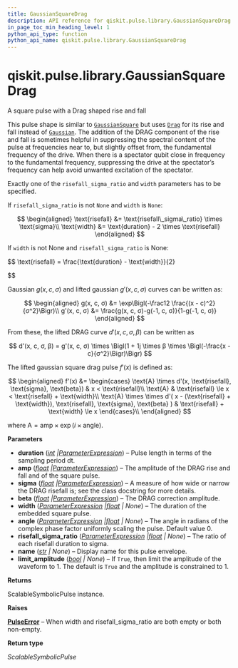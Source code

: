 ```yaml
---
title: GaussianSquareDrag
description: API reference for qiskit.pulse.library.GaussianSquareDrag
in_page_toc_min_heading_level: 1
python_api_type: function
python_api_name: qiskit.pulse.library.GaussianSquareDrag
---
```


<span id="qiskit-pulse-library-gaussiansquaredrag" />

# qiskit.pulse.library.GaussianSquareDrag

<Function id="qiskit.pulse.library.GaussianSquareDrag" github="https://github.com/qiskit/qiskit/tree/stable/0.45/qiskit/pulse/library/symbolic_pulses.py" signature="qiskit.pulse.library.GaussianSquareDrag(duration, amp, sigma, beta, width=None, angle=0.0, risefall_sigma_ratio=None, name=None, limit_amplitude=None)">
  A square pulse with a Drag shaped rise and fall

  This pulse shape is similar to [`GaussianSquare`](qiskit.pulse.library.GaussianSquare "qiskit.pulse.library.GaussianSquare") but uses [`Drag`](qiskit.pulse.library.Drag_class.rst#qiskit.pulse.library.Drag "qiskit.pulse.library.Drag") for its rise and fall instead of [`Gaussian`](qiskit.pulse.library.Gaussian_class.rst#qiskit.pulse.library.Gaussian "qiskit.pulse.library.Gaussian"). The addition of the DRAG component of the rise and fall is sometimes helpful in suppressing the spectral content of the pulse at frequencies near to, but slightly offset from, the fundamental frequency of the drive. When there is a spectator qubit close in frequency to the fundamental frequency, suppressing the drive at the spectator’s frequency can help avoid unwanted excitation of the spectator.

  Exactly one of the `risefall_sigma_ratio` and `width` parameters has to be specified.

  If `risefall_sigma_ratio` is not `None` and `width` is `None`:

  $$
  \begin{aligned}
  \text{risefall} &= \text{risefall\_sigma\_ratio} \times \text{sigma}\\
  \text{width} &= \text{duration} - 2 \times \text{risefall}
  \end{aligned}
  $$

  If `width` is not None and `risefall_sigma_ratio` is None:

  $$
  \text{risefall} = \frac{\text{duration} - \text{width}}{2}


  $$

  Gaussian $g(x, c, σ)$ and lifted gaussian $g'(x, c, σ)$ curves can be written as:

  $$
  \begin{aligned}
  g(x, c, σ) &= \exp\Bigl(-\frac12 \frac{(x - c)^2}{σ^2}\Bigr)\\
  g'(x, c, σ) &= \frac{g(x, c, σ)-g(-1, c, σ)}{1-g(-1, c, σ)}
  \end{aligned}
  $$

  From these, the lifted DRAG curve $d'(x, c, σ, β)$ can be written as

  $$
  d'(x, c, σ, β) = g'(x, c, σ) \times \Bigl(1 + 1j \times β \times            \Bigl(-\frac{x - c}{σ^2}\Bigr)\Bigr)
  $$

  The lifted gaussian square drag pulse $f'(x)$ is defined as:

  $$
  \begin{aligned}
  f'(x) &= \begin{cases}            \text{A} \times d'(x, \text{risefall}, \text{sigma}, \text{beta})                & x < \text{risefall}\\
      \text{A}                & \text{risefall} \le x < \text{risefall} + \text{width}\\
      \text{A} \times \times d'(                    x - (\text{risefall} + \text{width}),                    \text{risefall},                    \text{sigma},                    \text{beta}                )                & \text{risefall} + \text{width} \le x        \end{cases}\\
  \end{aligned}
  $$

  where $\text{A} = \text{amp} \times \exp\left(i\times\text{angle}\right)$.

  **Parameters**

  *   **duration** ([*int*](https://docs.python.org/3/library/functions.html#int "(in Python v3.12)")  *|*[*ParameterExpression*](qiskit.circuit.ParameterExpression "qiskit.circuit.parameterexpression.ParameterExpression")) – Pulse length in terms of the sampling period dt.
  *   **amp** ([*float*](https://docs.python.org/3/library/functions.html#float "(in Python v3.12)")  *|*[*ParameterExpression*](qiskit.circuit.ParameterExpression "qiskit.circuit.parameterexpression.ParameterExpression")) – The amplitude of the DRAG rise and fall and of the square pulse.
  *   **sigma** ([*float*](https://docs.python.org/3/library/functions.html#float "(in Python v3.12)")  *|*[*ParameterExpression*](qiskit.circuit.ParameterExpression "qiskit.circuit.parameterexpression.ParameterExpression")) – A measure of how wide or narrow the DRAG risefall is; see the class docstring for more details.
  *   **beta** ([*float*](https://docs.python.org/3/library/functions.html#float "(in Python v3.12)")  *|*[*ParameterExpression*](qiskit.circuit.ParameterExpression "qiskit.circuit.parameterexpression.ParameterExpression")) – The DRAG correction amplitude.
  *   **width** ([*ParameterExpression*](qiskit.circuit.ParameterExpression "qiskit.circuit.parameterexpression.ParameterExpression")  *|*[*float*](https://docs.python.org/3/library/functions.html#float "(in Python v3.12)") *| None*) – The duration of the embedded square pulse.
  *   **angle** ([*ParameterExpression*](qiskit.circuit.ParameterExpression "qiskit.circuit.parameterexpression.ParameterExpression")  *|*[*float*](https://docs.python.org/3/library/functions.html#float "(in Python v3.12)") *| None*) – The angle in radians of the complex phase factor uniformly scaling the pulse. Default value 0.
  *   **risefall\_sigma\_ratio** ([*ParameterExpression*](qiskit.circuit.ParameterExpression "qiskit.circuit.parameterexpression.ParameterExpression")  *|*[*float*](https://docs.python.org/3/library/functions.html#float "(in Python v3.12)") *| None*) – The ratio of each risefall duration to sigma.
  *   **name** ([*str*](https://docs.python.org/3/library/stdtypes.html#str "(in Python v3.12)") *| None*) – Display name for this pulse envelope.
  *   **limit\_amplitude** ([*bool*](https://docs.python.org/3/library/functions.html#bool "(in Python v3.12)") *| None*) – If `True`, then limit the amplitude of the waveform to 1. The default is `True` and the amplitude is constrained to 1.

  **Returns**

  ScalableSymbolicPulse instance.

  **Raises**

  [**PulseError**](pulse#qiskit.pulse.PulseError "qiskit.pulse.PulseError") – When width and risefall\_sigma\_ratio are both empty or both non-empty.

  **Return type**

  *ScalableSymbolicPulse*
</Function>

